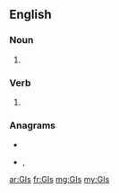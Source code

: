 {{also|gis|Gis|GIS|gís|ĝis|giş}}
==English==

===Noun===
{{head|en|noun plural form}}

# {{plural of|GI|lang=en}}

===Verb===
{{head|en|verb form}}

# {{en-third-person singular of|GI}}

===Anagrams===
* {{l|en|Igs}}
* {{l|en|sig}}, {{l|en|SIG}}

[[ar:GIs]]
[[fr:GIs]]
[[mg:GIs]]
[[my:GIs]]